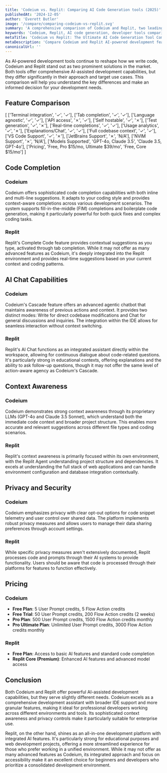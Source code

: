```yaml
---
title: 'Codeium vs. Replit: Comparing AI Code Generation tools (2025)'
publishedAt: '2024-12-05'
author: 'Everett Butler'
image: '/compare/comparing-codeium-vs-replit.svg'
summary: 'A comprehensive comparison of Codeium and Replit, two leading AI-powered development tools, analyzing their features, pricing, and capabilities to help developers make an informed choice.'
keywords: 'Codeium, Replit, AI code generation, developer tools comparison, code completion, AI programming assistant, IDE integration, development platforms'
metaTitle: 'Codeium vs Replit: The Ultimate AI Code Generation Tool Comparison (2025)'
metaDescription: 'Compare Codeium and Replit AI-powered development features, pricing, and capabilities. Learn which tool best suits your coding needs with our detailed analysis.'
canonicalUrl: ''
---
```


As AI-powered development tools continue to reshape how we write code, Codeium and Replit stand out as two prominent solutions in the market. Both tools offer comprehensive AI-assisted development capabilities, but they differ significantly in their approach and target use cases. This comparison will help you understand the key differences and make an informed decision for your development needs.

## Feature Comparison

   [ 
      ['Terminal integration', '✓', '✓'],
      ['Tab completion', '✓', '✓'],
      ['Language agnostic', '✓', '✓'],
      ['API access', '✗', '✓'],
      ['Self hostable', '✓', '✗'],
      ['Test generation', '✓', '✗'],
      ['Real-time completions', '✓', '✓'],
      ['Usage analytics', '✓', '✗'],
      ['Explanations/Chat', '✓', '✓'],
      ['Full codebase context', '✓', '✓'],
      ['VS Code Support', '✓', '✗'],
      ['JetBrains Support', '✗', 'N/A'],
      ['NVIM Support', '✗', 'N/A'],
      ['Models Supported', 'GPT-4o, Claude 3.5', 'Claude 3.5, GPT-4o'],
      ['Pricing', 'Free, Pro $15/mo, Ultimate $39/mo', 'Free, Core $15/mo']
   ]

## Code Completion

### Codeium
Codeium offers sophisticated code completion capabilities with both inline and multi-line suggestions. It adapts to your coding style and provides context-aware completions across various development scenarios. The system supports fill-in-the-middle (FIM) completions and boilerplate code generation, making it particularly powerful for both quick fixes and complex coding tasks.

### Replit
Replit's Complete Code feature provides contextual suggestions as you type, activated through tab completion. While it may not offer as many advanced features as Codeium, it's deeply integrated into the Replit environment and provides real-time suggestions based on your current context and coding patterns.

## AI Chat Capabilities

### Codeium
Codeium's Cascade feature offers an advanced agentic chatbot that maintains awareness of previous actions and context. It provides two distinct modes: Write for direct codebase modifications and Chat for general discussions and inquiries. The integration within the IDE allows for seamless interaction without context switching.

### Replit
Replit's AI Chat functions as an integrated assistant directly within the workspace, allowing for continuous dialogue about code-related questions. It's particularly strong in educational contexts, offering explanations and the ability to ask follow-up questions, though it may not offer the same level of action-aware agency as Codeium's Cascade.

## Context Awareness

### Codeium
Codeium demonstrates strong context awareness through its proprietary LLMs (GPT-4o and Claude 3.5 Sonnet), which understand both the immediate code context and broader project structure. This enables more accurate and relevant suggestions across different file types and coding scenarios.

### Replit
Replit's context awareness is primarily focused within its own environment, with the Replit Agent understanding project structure and dependencies. It excels at understanding the full stack of web applications and can handle environment configuration and database integration contextually.

## Privacy and Security

### Codeium
Codeium emphasizes privacy with clear opt-out options for code snippet telemetry and user control over shared data. The platform implements robust privacy measures and allows users to manage their data sharing preferences through account settings.

### Replit
While specific privacy measures aren't extensively documented, Replit processes code and prompts through their AI systems to provide functionality. Users should be aware that code is processed through their platforms for features to function effectively.

## Pricing

### Codeium
- **Free Plan**: 5 User Prompt credits, 5 Flow Action credits
- **Free Trial**: 50 User Prompt credits, 200 Flow Action credits (2 weeks)
- **Pro Plan**: 500 User Prompt credits, 1500 Flow Action credits monthly
- **Pro Ultimate Plan**: Unlimited User Prompt credits, 3000 Flow Action credits monthly

### Replit
- **Free Plan**: Access to basic AI features and standard code completion
- **Replit Core (Premium)**: Enhanced AI features and advanced model access

## Conclusion

Both Codeium and Replit offer powerful AI-assisted development capabilities, but they serve slightly different needs. Codeium excels as a comprehensive development assistant with broader IDE support and more granular features, making it ideal for professional developers working across different environments and tools. Its sophisticated context awareness and privacy controls make it particularly suitable for enterprise use.

Replit, on the other hand, shines as an all-in-one development platform with integrated AI features. It's particularly strong for educational purposes and web development projects, offering a more streamlined experience for those who prefer working in a unified environment. While it may not offer as many advanced features as Codeium, its integrated approach and focus on accessibility make it an excellent choice for beginners and developers who prioritize a consolidated development environment.